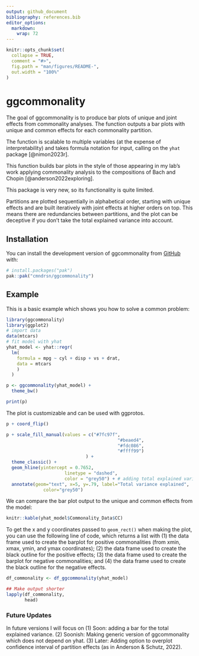 ```yaml
---
output: github_document
bibliography: references.bib
editor_options: 
  markdown: 
    wrap: 72
---
```


<!-- README.md is generated from README.Rmd. Please edit that file -->

```r
knitr::opts_chunk$set(
  collapse = TRUE,
  comment = "#>",
  fig.path = "man/figures/README-",
  out.width = "100%"
)
```

# ggcommonality

<!-- badges: start -->

<!-- badges: end -->

The goal of ggcommonality is to produce bar plots of unique and joint
effects from commonality analyses. The function outputs a bar plots with
unique and common effects for each commonality partition.

The function is scalable to multiple variables (at the expense of
interpretability) and takes formula notation for input, calling on the
`yhat` package [@nimon2023r].

This function builds bar plots in the style of those appearing in my
lab's work applying commonality analysis to the compositions of Bach and
Chopin [@anderson2022exploring].

This package is very new, so its functionality is quite limited.

Partitions are plotted sequentially in alphabetical order, starting with
unique effects and are built iteratively with joint effects at higher
orders on top. This means there are redundancies between partitions, and
the plot can be deceptive if you don't take the total explained variance
into account.

## Installation

You can install the development version of ggcommonality from
[GitHub](https://github.com/) with:

``` r
# install.packages("pak")
pak::pak("cmndrsn/ggcommonality")
```

## Example

This is a basic example which shows you how to solve a common problem:

```r
library(ggcommonality)
library(ggplot2)
# import data
data(mtcars)
# fit model with yhat
yhat_model <- yhat::regr(
  lm(
    formula = mpg ~ cyl + disp + vs + drat,
    data = mtcars
    )
  )

p <- ggcommonality(yhat_model) +
  theme_bw()

print(p)
```
The plot is customizable and can be used with ggprotos.

```r
p + coord_flip()
```
```r
p + scale_fill_manual(values = c("#7fc97f",
                                          "#beaed4",
                                          "#fdc086",
                                          "#ffff99")
                              ) +
  theme_classic() +
  geom_hline(yintercept = 0.7652,
                      linetype = "dashed",
                      color = "grey50") + # adding total explained variance
  annotate(geom="text", x=5, y=.79, label="Total variance explained",
              color="grey50")

```


We can compare the bar plot output to the unique and common effects from
the model:

```r
knitr::kable(yhat_model$Commonality_Data$CC)
```

To get the x and y coordinates passed to `geom_rect()` when
making the plot, you can use the following line of code, which returns a
list with (1) the data frame used to create the barplot for positive
commonalities (from xmin, xmax, ymin, and ymax coordinates); (2) the
data frame used to create the black outline for the positive effects;
(3) the data frame used to create the barplot for negative
commonalities; and (4) the data frame used to create the black outline
for the negative effects.

```r
df_commonality <- df_ggcommonality(yhat_model) 

## Make output shorter
lapply(df_commonality,
       head)

```

### Future Updates

In future versions I will focus on (1) Soon: adding a bar for the total
explained variance. (2) Soonish: Making generic version of ggcommonality
which does not depend on yhat. (3) Later: Adding option to overplot
confidence interval of partition effects (as in Anderson & Schutz,
2022).
